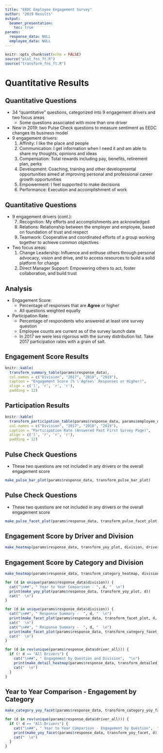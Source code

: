 ```yaml
---
title: "EEDC Employee Engagement Survey"
author: "2019 Results"
output: 
  beamer_presentation:
    toc: true
params:
  response_data: NULL
  employee_data: NULL
---
```


```r
knitr::opts_chunk$set(echo = FALSE)
source("plot_fns_ft.R")
source("transform_fns_ft.R")
```

# Quantitative Results

## Quantitative Questions
- 34 "quantitative" questions, categorized into 9 engagement drivers and two focus areas
  - Some questions associated with more than one driver
- New in 2019: two Pulse Check questions to measure sentiment as EEDC changes its business model
- 9 engagement drivers:
  1. Affinity: I like the place and people
  2. Communication: I get information when I need it and  am able to share my thoughts, opinions and ideas
  3. Compensation: Total rewards including pay, benefits, retirement plan, perks
  4. Development: Coaching, training and other developmental opportunities aimed at improving personal and professional career growth opportunities
  5. Empowerment: I feel supported to make decisions
  6. Performance: Execution and accomplishment of work
        
## Quantitative Questions
- 9 engagement drivers (cont.):
  7. Recognition: My efforts and accomplishments are acknowledged
  8. Relations: Relationship between the employer and employee, based on foundation of trust and respect
  9. Teamwork: Cooperative and coordinated efforts of a group working together to achieve common objectives
- Two focus areas:
  1. Change Leadership: Influence and enthuse others through personal advocacy, vision and drive, and to access resources to build a solid platform for change
  2. Direct Manager Support: Empowering others to act, foster collaboration, and build trust
    
## Analysis
- Engagement Score:
  - Percentage of responses that are **Agree** or higher
  - All questions weighted equally
- Participation Rate:
  - Percentage of respondents who answered at least one survey question
  - Employee counts are current as of the survey launch date
  - In 2017 we were less rigorous with the survey distribution list. Take 2017 participation rates with a grain of salt.

## Engagement Score Results

```r
knitr::kable(
  transform_summary_table(params$response_data),
  col.names = c("Division", "2017", "2018", "2019"),
  caption = "Engagement Score (% \'Agree\' Responses or Higher)",
  align = c('l', 'r', 'r', 'r'),
  padding = 12)
```

## Participation Results

```r
knitr::kable(
  transform_participation_table(params$response_data, params$employee_data),
  col.names = c("Division", "2017", "2018", "2019"),
  caption = "Participation Rate (Answered Past First Survey Page)",
  align = c('l', 'r', 'r', 'r'),
  padding = 12)
```

## Pulse Check Questions
- These two questions are not included in any drivers or the overall engagement score

```r
make_pulse_bar_plot(params$response_data, transform_pulse_bar_plot)
```

## Pulse Check Questions
- These two questions are not included in any drivers or the overall engagement score

```r
make_pulse_facet_plot(params$response_data, transform_pulse_facet_plot)
```

## Engagement Score by Driver and Division
```r
make_heatmap(params$response_data, transform_yoy_plot, division, driver_all)
```

## Engagement Score by Category and Division
```r
make_heatmap(params$response_data, transform_category_heatmap, division, category)
```

<!-- Year over Year Plots -->

```r
for (d in unique(params$response_data$division)) {
  cat("\n##", " Year to Year Comparison - ", d, "  \n")
  print(make_yoy_plot(params$response_data, transform_yoy_plot, d))
  cat("  \n")
}
```

<!-- Facet Plots -->

```r
for (d in unique(params$response_data$division)) {
  cat("\n##", " Response Summary -  ", d, "  \n")
  print(make_facet_plot(params$response_data, transform_facet_plot, d, driver_all, "Driver"))
  cat("  \n")
  cat("\n##", " Response Summary -  ", d, "  \n")
  print(make_facet_plot(params$response_data, transform_category_facet_plot, d, category, "Category"))
  cat("  \n")
}
```

<!-- Detailed Heatmaps -->

```r
for (d in rev(unique(params$response_data$driver_all))) {
  if (! d == "All Drivers") {
    cat("\n##", " Engagement by Question and Division",  "\n")
    print(make_detail_heatmap(params$response_data, transform_detailed_heatmap, d))
    cat("  \n")  
  }
}
```

## Year to Year Comparison - Engagement by Category

```r
make_category_yoy_facet(params$response_data, transform_category_yoy_facet)
```

<!-- Detailed Year over Year Plots -->

```r
for (d in rev(unique(params$response_data$driver_all))) {
  if (! d == "All Drivers") {
    cat("\n##", " Year to Year Comparison - Engagement by Question",  "\n")
    print(make_yoy_facet(params$response_data, transform_yoy_facet, d))
    cat("  \n")  
  }
}
```